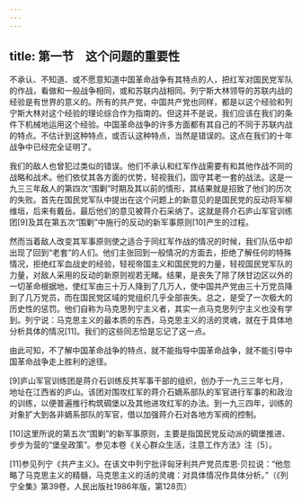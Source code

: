 ```yaml
---
---
---
```

title: 第一节　这个问题的重要性
---




不承认、不知道、或不愿意知道中国革命战争有其特点的人，把红军对国民党军队的作战，看做和一般战争相同，或和苏联内战相同。列宁斯大林领导的苏联内战的经验是有世界的意义的。所有的共产党，中国共产党也同样，都是以这个经验和列宁斯大林对这个经验的理论综合作为指南的。但这并不是说，我们应该在我们的条件下机械地运用这个经验。中国革命战争的许多方面都有其自己的不同于苏联内战的特点。不估计到这种特点，或否认这种特点，当然是错误的。这点在我们的十年战争中已经完全证明了。

我们的敌人也曾犯过类似的错误。他们不承认和红军作战需要有和其他作战不同的战略和战术。他们依仗其各方面的优势，轻视我们，固守其老一套的战法。这是一九三三年敌人的第四次“围剿”时期及其以前的情形，其结果就是招致了他们的历次的失败。首先在国民党军队中提出在这个问题上的新意见的是国民党的反动将军柳维垣，后来有戴岳。最后他们的意见被蒋介石采纳了。这就是蒋介石庐山军官训练团[9]及其在第五次“围剿”中施行的反动的新军事原则[10]产生的过程。

然而当着敌人改变其军事原则使之适合于同红军作战的情况的时候，我们队伍中却出现了回到“老套”的人们。他们主张回到一般情况的方面去，拒绝了解任何的特殊情况，拒绝红军血战史的经验，轻视帝国主义和国民党的力量，轻视国民党军队的力量，对敌人采用的反动的新原则视若无睹。结果，是丧失了除了陕甘边区以外的一切革命根据地，使红军由三十万人降到了几万人，使中国共产党由三十万党员降到了几万党员，而在国民党区域的党组织几乎全部丧失。总之，是受了一次极大的历史性的惩罚。他们自称为马克思列宁主义者，其实一点马克思列宁主义也没有学到。列宁说：马克思主义的最本质的东西，马克思主义的活的灵魂，就在于具体地分析具体的情况[11]。我们的这些同志恰是忘记了这一点。

由此可知，不了解中国革命战争的特点，就不能指导中国革命战争，就不能引导中国革命战争走上胜利的途径。



[9]庐山军官训练团是蒋介石训练反共军事干部的组织，创办于一九三三年七月，地址在江西省的庐山。该团对围攻红军的蒋介石嫡系部队的军官进行军事的和政治的训练，以便普遍推行构筑碉堡以及其他进攻红军的办法。到一九三四年，训练的对象扩大到各非嫡系部队的军官，借以加强蒋介石对各地方军阀的控制。

[10]这里所说的第五次“围剿”的新军事原则，主要是指国民党反动派的碉堡推进、步步为营的“堡垒政策”。参见本卷《关心群众生活，注意工作方法》注〔5〕。

[11]参见列宁《共产主义》。在该文中列宁批评匈牙利共产党员库恩·贝拉说：“他忽略了马克思主义的精髓，马克思主义的活的灵魂：对具体情况作具体分析。”（《列宁全集》第39卷，人民出版社1986年版，第128页）